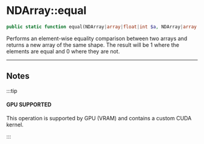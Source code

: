 # NDArray::equal

```php
public static function equal(NDArray|array|float|int $a, NDArray|array|float|int $b): NDArray;
```
Performs an element-wise equality comparison between two arrays and returns a
new array of the same shape. The result will be 1 where the
elements are equal and 0 where they are not.


---

## Notes

:::tip

#### GPU SUPPORTED
This operation is supported by GPU (VRAM) and contains a custom CUDA kernel.

:::